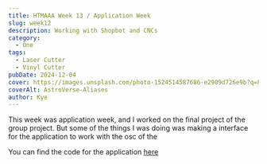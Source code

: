 ```yaml
---
title: HTMAAA Week 13 / Application Week
slug: week12
description: Working with Shopbot and CNCs
category:
  - One
tags:
  - Laser Cutter
  - Vinyl Cutter
pubDate: 2024-12-04
cover: https://images.unsplash.com/photo-1524514587686-e2909d726e9b?q=80&w=1960&h=1102&auto=format&fit=crop&ixlib=rb-4.0.3&ixid=M3wxMjA3fDB8MHxwaG90by1wYWdlfHx8fGVufDB8fHx8fA%3D%3D
coverAlt: AstroVerse-Aliases
author: Kye
---
```



This week was application week, and I worked on the final project of the group project.
But some of the things I was doing was making a interface for the application to work with the osc of the 

<OptimizedCover src={osc_electron} alt="osc_electron"  />


You can find the code for the application [here](https://github.com/kyeshmz/how-to-make)
